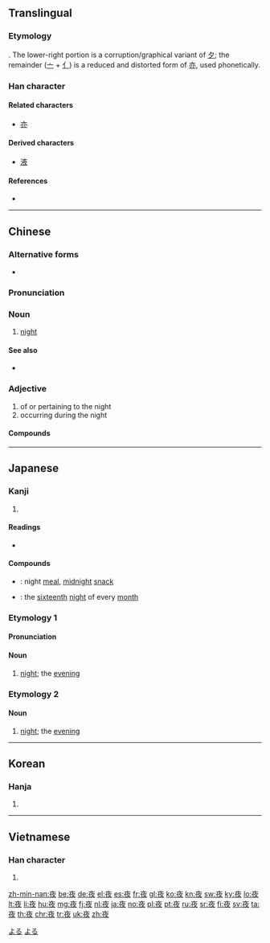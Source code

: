 {{also|亱}}
==Translingual==
{{stroke order|strokes=8}}

===Etymology===
{{Han etyl}}
{{Han compound|亦|夕|t2=moon|ls=psc|c1=p|c2=s}}. The lower-right portion is a corruption/graphical variant of [[夕]]; the remainder ([[亠]] + [[亻]]) is a reduced and distorted form of [[亦]], used phonetically.

===Han character===
{{Han char|rn=36|rad=夕|as=05|sn=8|four=00247|canj=YONK}}

====Related characters====
* [[亦]]

====Derived characters====
* [[液]]

====References====
* {{Han ref|kx=0246.180|dkj=05763|dj=0490.070|hdz=10285.010|uh=591C|ud=22812|bh=A95D|bd=43357}}

----

==Chinese==
{{zh-forms}}

===Alternative forms===
* {{zh-l|亱}}

===Pronunciation===
{{zh-pron
|m=yè
|c=je6
|h=pfs=pfs=ya
|mn=iā
|w=3hhia
|ma=y
|cat=n,a
}}

===Noun===
{{zh-noun}}

# [[night]]

====See also====
* {{zh-l|晚}}

===Adjective===
{{zh-adj}}

# of or pertaining to the night
# occurring during the night

====Compounds====
{{der3 |title=Compounds
| {{zh-l|夜暗}}
| {{zh-l|夜班}}
| {{zh-l|夜班車}}
| {{zh-l|夜半}}
| {{zh-l|夜不閉戶}}
| {{zh-l|夜不收}}
| {{zh-l|夜餐}}
| {{zh-l|夜叉}}
| {{zh-l|夜長夢多}}
| {{zh-l|夜場}}
| {{zh-l|夜車}}
| {{zh-l|夜工}}
| {{zh-l|夜活}}, {{zh-l|夜活兒}}
| {{zh-l|夜間}}
| {{zh-l|夜課}}
| {{zh-l|夜空}}
| {{zh-l|夜郎自大}}
| {{zh-l|夜冷}}
| {{zh-l|夜裡/夜裏/夜里}}
| {{zh-l|夜晚}}
| {{zh-l|夜晚黑}}
| {{zh-l|夜襲}}
| {{zh-l|夜宵}}, {{zh-l|夜消}}, {{zh-l|夜宵兒}}, {{zh-l|夜消兒}}
| {{zh-l|夜校}}
| {{zh-l|夜行}}
| {{zh-l|夜宴}}
| {{zh-l|夜夜}}
| {{zh-l|夜以繼日}}
| {{zh-l|夜總會}}
| {{zh-l|夜戰}}
}}

{{zh-cat|Beginning|Time}}

----

==Japanese==

===Kanji===
{{ja-kanji|grade=2|rs=夕05}}

# {{defn|lang=ja|sort=夕05}}

====Readings====
* {{ja-readings|goon=[[や]] (ya)|kanon=[[や]] (ya)|kun=[[よ]] (yo), [[よる]] (yoru)}}

====Compounds====
* {{ja-r|夜食|やしょく}}: night [[meal]], [[midnight]] [[snack]]
* {{ja-r|十六夜|いざよい}}: the [[sixteenth]] [[night]] of every [[month]]

===Etymology 1===
{{ja-kanjitab|よる|yomi=k}}

====Pronunciation====
{{ja-pron|よる|acc=h|y=kun}}

====Noun====
{{ja-noun|よる}}

# [[night]]; the [[evening]]
#: {{ja-usex|'''夜'''が明けて、月が沈んで、今日も地球が回る。|'''よる''' が あけて、つき が しずんで、きょう も ちきゅう が まわる。|Dawn breaks (lit. '''''night''' ends''), the moon sinks, and today as well the Earth revolves.}}
#: {{ja-usex|『'''夜'''のカフェテラス』|『'''^よる''' の ^カフェ ^テラス』|''[[w:Cafe Terrace at Night|Cafe Terrace at '''Night''']]''}}

===Etymology 2===
{{ja-kanjitab|よ|yomi=k}}

====Noun====
{{ja-noun|よ}}

# {{lb|ja|literary}} [[night]]; the [[evening]]
#: {{ja-usex|『真夏の'''夜'''の夢』|『^まなつ の '''^よ''' の ^ゆめ』|''[[w:A Midsummer Night's Dream|A Midsummer '''Night''''s Dream]]''}}

[[Category:1000 Japanese basic words|よる]]
[[Category:ja:Time|よる]]

----

==Korean==

===Hanja===
{{ko-hanja|hangeul=야|mr=ya}}

# {{defn|lang=ko|sort=夕05}}

----

==Vietnamese==

===Han character===
{{vi-hantu|[[dạ]], [[dà]]|rs=夕05}}

# {{defn|lang=vi|sort=夕05}}

[[zh-min-nan:夜]]
[[be:夜]]
[[de:夜]]
[[el:夜]]
[[es:夜]]
[[fr:夜]]
[[gl:夜]]
[[ko:夜]]
[[kn:夜]]
[[sw:夜]]
[[ky:夜]]
[[lo:夜]]
[[lt:夜]]
[[li:夜]]
[[hu:夜]]
[[mg:夜]]
[[fj:夜]]
[[nl:夜]]
[[ja:夜]]
[[no:夜]]
[[pl:夜]]
[[pt:夜]]
[[ru:夜]]
[[sr:夜]]
[[fi:夜]]
[[sv:夜]]
[[ta:夜]]
[[th:夜]]
[[chr:夜]]
[[tr:夜]]
[[uk:夜]]
[[zh:夜]]
